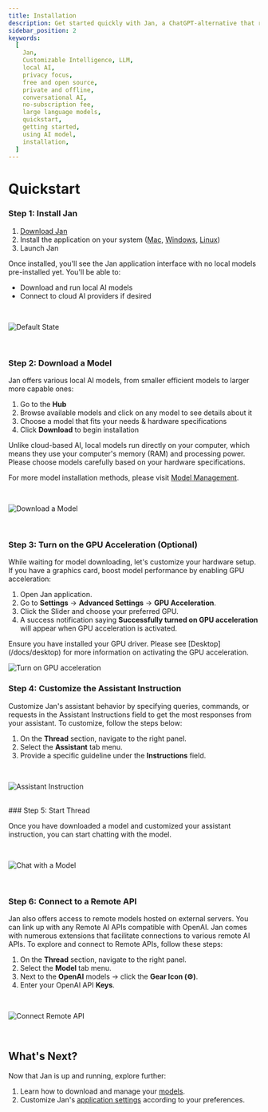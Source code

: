 ```yaml
---
title: Installation
description: Get started quickly with Jan, a ChatGPT-alternative that runs on your own computer, with a local API server. Learn how to install Jan and select an AI model to start chatting.
sidebar_position: 2
keywords:
  [
    Jan,
    Customizable Intelligence, LLM,
    local AI,
    privacy focus,
    free and open source,
    private and offline,
    conversational AI,
    no-subscription fee,
    large language models,
    quickstart,
    getting started,
    using AI model,
    installation,
  ]
---
```




# Quickstart
<Steps>

### Step 1: Install Jan
1. [Download Jan](/download)
2. Install the application on your system ([Mac](/docs/desktop/mac), [Windows](/docs/desktop/windows), [Linux](/docs/desktop/linux))
3. Launch Jan

Once installed, you'll see the Jan application interface with no local models pre-installed yet. You'll be able to:
- Download and run local AI models 
- Connect to cloud AI providers if desired
<br/>

![Default State](./_assets/default.gif)

<br/>

### Step 2: Download a Model
Jan offers various local AI models, from smaller efficient models to larger more capable ones:
1. Go to the **Hub**
2. Browse available models and click on any model to see details about it
3. Choose a model that fits your needs & hardware specifications
4. Click **Download** to begin installation
<Callout type="info">
Unlike cloud-based AI, local models run directly on your computer, which means they use your computer's memory (RAM) and processing power. Please choose models carefully based on your hardware specifications.
</Callout>

For more model installation methods, please visit [Model Management](/docs/models/manage-models).

<br/>

![Download a Model](./_assets/download-model2.gif)

<br/>

### Step 3: Turn on the GPU Acceleration (Optional)
While waiting for model downloading, let's customize your hardware setup. If you have a graphics card, boost model performance by enabling GPU acceleration:
1. Open Jan application.
2. Go to **Settings** -> **Advanced Settings** -> **GPU Acceleration**.
3. Click the Slider and choose your preferred GPU.
3. A success notification saying **Successfully turned on GPU acceleration** will appear when GPU acceleration is activated.
<Callout type="info">
Ensure you have installed your GPU driver. Please see [Desktop](/docs/desktop) for more information on activating the GPU acceleration.
</Callout>
<br/>

![Turn on GPU acceleration](./_assets/gpu2.gif)


### Step 4: Customize the Assistant Instruction
Customize Jan's assistant behavior by specifying queries, commands, or requests in the Assistant Instructions field to get the most responses from your assistant. To customize, follow the steps below:
1. On the **Thread** section, navigate to the right panel.
2. Select the **Assistant** tab menu.
3. Provide a specific guideline under the **Instructions** field.
<br/>

![Assistant Instruction](./_assets/asst.gif)

<br/>
### Step 5: Start Thread

Once you have downloaded a model and customized your assistant instruction, you can start chatting with the model.

<br/>

![Chat with a Model](./_assets/chat.gif)

<br/>


### Step 6: Connect to a Remote API
Jan also offers access to remote models hosted on external servers. You can link up with any Remote AI APIs compatible with OpenAI. Jan comes with numerous extensions that facilitate connections to various remote AI APIs. To explore and connect to Remote APIs, follow these steps:
1. On the **Thread** section, navigate to the right panel.
2. Select the **Model** tab menu.
3. Next to the **OpenAI** models -> click the **Gear Icon (⚙️)**.
4. Enter your OpenAI API **Keys**.

<br/>

![Connect Remote API](./_assets/server-openai2.gif)

<br/>
</Steps>

## What's Next?
Now that Jan is up and running, explore further:
1. Learn how to download and manage your [models](/docs/models).
2. Customize Jan's [application settings](/docs/settings) according to your preferences.